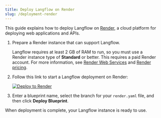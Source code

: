 ```yaml
---
title: Deploy Langflow on Render
slug: /deployment-render
---
```


This guide explains how to deploy Langflow on [Render](https://render.com/), a cloud platform for deploying web applications and APIs.

1. Prepare a Render instance that can support Langflow.

   Langflow requires at least 2 GB of RAM to run, so you must use a Render instance type of **Standard** or better.
   This requires a paid Render account.
   For more information, see [Render Web Services](https://render.com/docs/web-services) and [Render pricing](https://render.com/pricing).

2. Follow this link to start a Langflow deployment on Render:

   [![Deploy to Render](/logos/render-deploy.svg)](https://render.com/deploy?repo=https%3A%2F%2Fgithub.com%2Flangflow-ai%2Flangflow%2Ftree%2Fdev)

3. Enter a blueprint name, select the branch for your `render.yaml` file, and then click **Deploy Blueprint**.

When deployment is complete, your Langflow instance is ready to use.